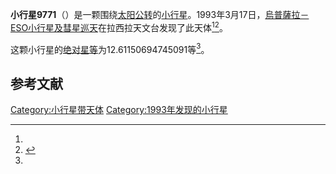{{Infobox planet
| bgcolour = #FFFFC0
| name = 9771
| symbol = 
| image = 
| caption = 
| discovery = yes
| discovery_ref = 
| discoverer = [[烏普薩拉－ESO小行星及彗星巡天|烏普薩拉－ESO小行星及彗星巡天]]
| discovery_site = [[拉西拉天文台|拉西拉天文台]] 
| discovered = 1993年3月17日
| designations = yes
| mp_name = 
| named_after = 
| alt_names = 1993 FU17/ 1991 SU2
| mp_category = [[主带小行星|主带小行星]]
| orbit_ref = <ref name="a">[http://ssd.jpl.nasa.gov/sbdb.cgi?sstr=9771 9771] {{Wayback|url=http://ssd.jpl.nasa.gov/sbdb.cgi?sstr=9771 |date=20210717071958 }}，小行星數據庫瀏覽器（JPL Small-Body Database Browser）－[[美国国家航空航天局|美国国家航空航天局]]喷气推进实验室</ref>
| epoch = 2456400.5 (2013年4月18日更新)
| aphelion = {{convert|2.549280071232944|AU|km|3|abbr=on|lk=out}}
| perihelion = {{convert|1.943870510567396|AU|km|3|abbr=on}}
| semimajor = {{convert|2.24657529090017|AU|km|3|abbr=on}}
| eccentricity = 0.134740546
| period = 1229.928581 [[日|日]]<br />3.37[[儒略年|儒略年]]
| avg_speed = 
| inclination = 7.342541754625142
| asc_node = 46.84486614440222
| mean_anomaly = 
| arg_peri = 12.61150694745091
| satellites = 
| physical_characteristics = yes
| dimensions = 
| mass = 
| density = 
| surface_grav = 
| escape_velocity = 
| sidereal_day = 
| axial_tilt = 
| pole_ecliptic_lat = 
| pole_ecliptic_lon = 
| albedo = 
| temperatures= 
| temp_name1 = 
| mean_temp_1 = 
| max_temp_1 = 
| temp_name2 = 
| max_temp_2 = 
| spectral_type = 
| abs_magnitude = 12.61150694745091
}}

'''小行星9771'''（{{lang-en|9771}}）是一颗围绕[[太阳|太阳]][[公转|公转]]的[[小行星|小行星]]。1993年3月17日，[[烏普薩拉－ESO小行星及彗星巡天|烏普薩拉－ESO小行星及彗星巡天]]在拉西拉天文台发现了此天体<ref name="a" /><ref>{{cite news|title=小行星列表|url=http://cfa-www.harvard.edu/iau/lists/NumberedMPs.txt|accessdate=2013-07-08|newspaper=哈佛大学|archive-date=2008-05-17|archive-url=https://web.archive.org/web/20080517010638/http://cfa-www.harvard.edu/iau/lists/NumberedMPs.txt|dead-url=no}}</ref>。

这颗小行星的[[绝对星等|绝对星等]]为12.61150694745091等<ref name="a" />。

==参考文献==
{{reflist}}
{{Minor Planet Number|[[小行星9770|小行星9770]]|[[小行星9772|小行星9772]]}}

{{小天体}}

[[Category:小行星带天体|Category:小行星带天体]]
[[Category:1993年发现的小行星|Category:1993年发现的小行星]]

{{asteroid-stub}}